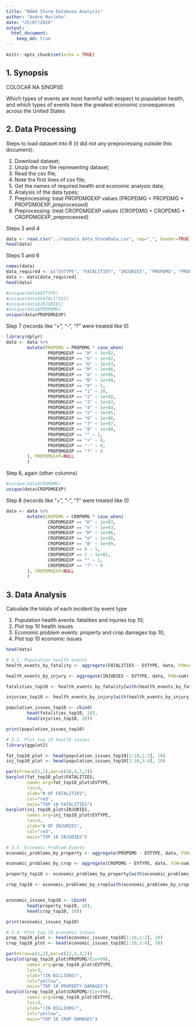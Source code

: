 ```yaml
---
title: "NOAA Storm Database Analysis"
author: "André Marinho"
date: "25/07/2020"
output: 
  html_document:
    keep_md: true
---
```


```r
knitr::opts_chunk$set(echo = TRUE)
```

## 1. Synopsis
COLOCAR NA SINOPSE:

Which types of events are most harmful with respect to population health, and which types of events have the greatest economic consequences across the United States


## 2. Data Processing
Steps to load dataset into R (it did not any preprocessing outside this document):

1. Download dataset;
2. Unzip the csv file representing dataset;
3. Read the csv file;
4. Note the first lines of csv file;
5. Get the names of required health and economic analysis data;
6. Analysis of the data types;
7. Preprocessing: treat PROPDMGEXP values (PROPDMG = PROPDMG * PROPDMGEXP_preprocessed)
8. Preprocessing: treat CROPDMGEXP values (CROPDMG = CROPDMG * CROPDMGEXP_preprocessed)

Steps 3 and 4
```r
data <- read.csv("../repdata_data_StormData.csv", sep=",", header=TRUE)
head(data)
```
Steps 5 and 6
```r
names(data)
data_required <- c("EVTYPE", "FATALITIES", "INJURIES", "PROPDMG", "PROPDMGEXP", "CROPDMG", "CROPDMGEXP")
data <- data[data_required]
head(data)
```

```r
#unique(data$EVTYPE)
#unique(data$FATALITIES)
#unique(data$INJURIES)
#unique(data$PROPDMG)
unique(data$PROPDMGEXP)
```

Step 7 (records like "+", "-", "?" were treated like 0)
```r
library(dplyr)
data <- data %>%
        mutate(PROPDMG = PROPDMG * case_when(
                PROPDMGEXP == "H" ~ 1e+02,
                PROPDMGEXP == "h" ~ 1e+02,
                PROPDMGEXP == "K" ~ 1e+03,
                PROPDMGEXP == "M" ~ 1e+06,
                PROPDMGEXP == "m" ~ 1e+06,
                PROPDMGEXP == "B" ~ 1e+09,
                PROPDMGEXP == "0" ~ 1,
                PROPDMGEXP == "1" ~ 10,
                PROPDMGEXP == "2" ~ 1e+02,
                PROPDMGEXP == "3" ~ 1e+03,
                PROPDMGEXP == "4" ~ 1e+04,
                PROPDMGEXP == "5" ~ 1e+05,
                PROPDMGEXP == "6" ~ 1e+06,
                PROPDMGEXP == "7" ~ 1e+07,
                PROPDMGEXP == "8" ~ 1e+08,
                PROPDMGEXP == "" ~ 1,
                PROPDMGEXP == "+" ~ 0,
                PROPDMGEXP == "-" ~ 0,
                PROPDMGEXP == "?" ~ 0
        ), PROPDMGEXP=NULL
        )
```

Step 6, again (other columns)
```r
#unique(data$CROPDMG)
unique(data$CROPDMGEXP)
```

Step 8 (records like "+", "-", "?" were treated like 0)
```r
data <- data %>%
        mutate(CROPDMG = CROPDMG * case_when(
                CROPDMGEXP == "K" ~ 1e+03,
                CROPDMGEXP == "k" ~ 1e+03,
                CROPDMGEXP == "M" ~ 1e+06,
                CROPDMGEXP == "m" ~ 1e+06,
                CROPDMGEXP == "B" ~ 1e+09,
                CROPDMGEXP == 0 ~ 1,
                CROPDMGEXP == 2 ~ 1e+02,
                CROPDMGEXP == "" ~ 1,
                CROPDMGEXP == "?" ~ 0
        ), CROPDMGEXP=NULL
        )
```

## 3. Data Analysis
Calculate the totals of each incident by event type

1. Population health events: fatalities and injuries top 10;
2. Plot top 10 health issues
3. Economic problem events: property and crop damages top 10;
4. Plot top 10 economic issues
```r
head(data)

# 3.1. Population health events
health_events_by_fatality <- aggregate(FATALITIES ~ EVTYPE, data, FUN=sum)

health_events_by_injury <- aggregate(INJURIES ~ EVTYPE, data, FUN=sum)

fatalities_top10 <- health_events_by_fatality[with(health_events_by_fatality, order(-FATALITIES)),]

injuries_top10 <- health_events_by_injury[with(health_events_by_injury, order(-INJURIES)),]

population_issues_top10 <- cbind(
        head(fatalities_top10, 10),
        head(injuries_top10, 10))

print(population_issues_top10)
```

```r
# 3.2. Plot top 10 health issues
library(ggplot2)

fat_top10_plot <- head(population_issues_top10[1:10,1:2], 10)
inj_top10_plot <- head(population_issues_top10[1:10,3:4], 10)

par(mfrow=c(1,2),mar=c(10,4,3,2))
barplot(fat_top10_plot$FATALITIES,
        names.arg=fat_top10_plot$EVTYPE,
        las=3,
        ylab="# OF FATALITIES",
        col="red",
        main="TOP 10 FATALITIES")
barplot(inj_top10_plot$INJURIES,
        names.arg=inj_top10_plot$EVTYPE,
        las=3,
        ylab="# OF INJURIES",
        col="red",
        main="TOP 10 INJURIES")
```


```r
# 3.3. Economic Problem Events
economic_problems_by_property <- aggregate(PROPDMG ~ EVTYPE, data, FUN=sum)

economic_problems_by_crop <- aggregate(CROPDMG ~ EVTYPE, data, FUN=sum)

property_top10 <- economic_problems_by_property[with(economic_problems_by_property, order(-PROPDMG)),]

crop_top10 <- economic_problems_by_crop[with(economic_problems_by_crop, order(-CROPDMG)),]


economic_issues_top10 <- cbind(
        head(property_top10, 10),
        head(crop_top10, 10))

print(economic_issues_top10)
```

```r
# 3.4. Plot top 10 economic issues
prop_top10_plot <- head(economic_issues_top10[1:10,1:2], 10)
crop_top10_plot <- head(economic_issues_top10[1:10,3:4], 10)

par(mfrow=c(1,2),mar=c(12,4,3,2))
barplot(prop_top10_plot$PROPDMG/(1e+09),
        names.arg=prop_top10_plot$EVTYPE,
        las=3,
        ylab="(IN BILLIONS)",
        col="yellow",
        main="TOP 10 PROPERTY DAMAGES")
barplot(crop_top10_plot$CROPDMG/(1e+09),
        names.arg=crop_top10_plot$EVTYPE,
        las=3,
        ylab="(IN BILLIONS)",
        col="yellow",
        main="TOP 10 CROP DAMAGES")
```